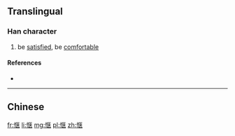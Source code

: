 {{also|愜}}
==Translingual==

===Han character===
{{Han char|rn=61|rad=心|as=08|sn=11|four=|canj=PSKT|ids=⿰忄⿷匚夹}}

# be [[satisfied]], be [[comfortable]]

====References====
* {{Han ref|kx=0392.181|hdz=42313.020|uh=60EC|ud=24812}}

----
==Chinese==
{{zh-see|愜}}

[[fr:惬]]
[[li:惬]]
[[mg:惬]]
[[pl:惬]]
[[zh:惬]]